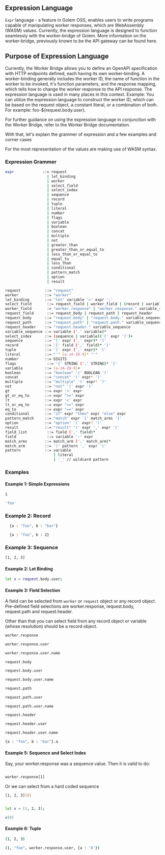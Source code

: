 

## Expression Language

`Expr` language - a feature in Golem OSS, enables users to write programs capable of manipulating worker responses, which are WebAssembly (WASM) values.
Currently, the expression language is designed to function seamlessly with the worker-bridge of Golem. More information on the worker-bridge, previously known to be the API gateway can be found here.

## Purpose of Expression Language

Currently, the Worker Bridge allows you to define an OpenAPI specification with HTTP endpoints defined, each having its own worker-binding.
A worker-binding generally includes the worker ID, the name of function in the worker to be invoked, it's function parameters, and the response mapping, which tells how to change the worker response to the API response.
The expression language is used in many places in this context. Example: You can utilize the expression language to construct the worker ID, which can be based on the request object, a constant literal, or a combination of both. For example: foo-${request.body.user}.

For further guidance on using the expression language in conjunction with the Worker Bridge, refer to the Worker Bridge documentation.

With that, let's explain the grammer of expression and a few examples and corner cases

For the most representation of the values are making use of WASM syntax.

### Expression Grammer

<Callout type="info">

```bash filename="Terminal" copy
expr             ::= request
                   | let_binding
                   | worker
                   | select_field
                   | select_index
                   | sequence
                   | record
                   | tuple
                   | literal
                   | number
                   | flags
                   | variable
                   | boolean
                   | concat
                   | multiple
                   | not
                   | greater_than
                   | greater_than_or_equal_to
                   | less_than_or_equal_to
                   | equal_to
                   | less_than
                   | conditional
                   | pattern_match
                   | option
                   | result

request           ::= "request"
worker            ::= "worker"
let_binding       ::= "let" variable '=' expr ';'
select_field       ::= request_field | worker_field | (record | variable)'.'variable_sequence
worker_field       := "worker.response" | "worker.response." variable_sequence
request_field      ::= request_body | request_path | request_header
request_body      ::= "request.body" | "request.body." variable_sequence
request_path      ::= "request.path" | "request.path." variable_sequence
request_header    ::= "request.header." variable_sequence
variable_sequence ::= variable ('.' variable)*
select_index      ::= (sequence | variable)('[' expr ']')+
sequence          ::= '[' expr (',' expr)* ']'
record            ::= '{' field (',' field)* '}'
tuple             ::= '(' expr (',' expr)* ')'
literal           ::= "'" [a-zA-Z0-9]* "'"
number            ::= DIGITS
flags              ::= '{' STRING (',' STRING)* '}'
variable          ::= [a-zA-Z0-9]+
boolean           ::= "boolean" '(' BOOLEAN ')'
concat            ::= "concat" '(' expr* ')'
multiple          ::= "multiple" '(' expr* ')'
not               ::= "not" '(' expr ')'
gt                ::= expr '>' expr
gt_or_eq_to       ::= expr ">=" expr
lt                ::= expr '<' expr
lt_or_eq_to       ::= expr "<=" expr
eq_to             ::= expr "==" expr
conditional       ::= "if" expr "then" expr "else" expr
pattern_match     ::= "match" expr '{' match_arms '}'
option            ::= "option" '(' expr? ')'
result            ::= "result" '(' expr ',' expr ')'
field_list         ::= field (',' field)*
field              ::= variable ':' expr
match_arms        ::= match_arm (',' match_arm)*
match_arm         ::= '(' pattern ',' expr ')'
pattern           ::= variable
                      | literal
                      | '_' // wildcard pattern

```

</Callout>


### Examples

#### Example 1: Simple Expressions

```bash filename="Terminal" copy
1
```

```bash filename="Terminal" copy
'foo'
```

### Example 2: Record

```bash filename="Terminal" copy
  {a : "foo", b : "bar"}
```

```bash filename="Terminal" copy
  {a : "foo", b : 2}
```

### Example 3: Sequence

```bash filename="Terminal" copy
[1, 2, 3]
```

#### Example 2: Let Binding

```bash filename="Terminal" copy
let x = request.body.user;

```

#### Example 3: Field Selection

A field can be selected from `worker` or `request` object or any record object.
Pre-defined field selections are worker.response, request.body, request.path and request.header.

Other than that you can select field from any record object or variable (whose resolution) should be a record object.


```bash filename="Terminal" copy
worker.response
```

```bash filename="Terminal" copy
worker.response.user
```

```bash filename="Terminal" copy
worker.response.user.name
```

```
request.body
```

```bash filename="Terminal" copy
request.body.user
```

```bash filename="Terminal" copy
request.body.user.name
```

```bash filename="Terminal" copy
request.path
```

```bash filename="Terminal" copy
request.path.user
```

```bash filename="Terminal" copy
request.path.user.name
```

```bash filename="Terminal" copy
request.header
```

```bash filename="Terminal" copy
request.header.user
```

```bash filename="Terminal" copy
request.header.user.name
```


```bash filename="Terminal" copy
{a : "foo", b : "bar"}.a
```

#### Example 5: Sequence and Select Index

Say, your worker.response was a sequence value. Then it is valid to do:

```bash filename="Terminal" copy

worker.response[1]

```

Or we can select from a hard coded sequence

```bash filename="Terminal" copy
[1, 2, 3][0]
```

```bash filename="Terminal" copy

let x = [1, 2, 3];

x[0]

```

#### Example 6: Tuple

```bash filename="Terminal" copy
(1, 2, 3)
```

```bash filename="Terminal" copy
(1, "foo", worker.response.user, {a : 'b'})
```


